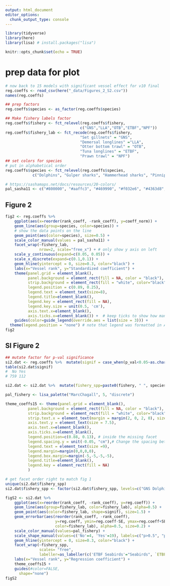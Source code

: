 ```yaml
---
output: html_document
editor_options: 
  chunk_output_type: console
---
```


```r

library(tidyverse)
library(here)
library(lisa) # install.packages("lisa")

knitr::opts_chunk$set(echo = TRUE)
```

# prep data for plot

```r
# now back to 15 models with significant vessel effect for v10 final
reg.coeffs <- read_csv(here("_data/Figures_2_S2.csv"))
names(reg.coeffs)

## prep factors
reg.coeffs$species <- as_factor(reg.coeffs$species)

## Make fishery labels factor
reg.coeffs$fishery <- fct_relevel(reg.coeffs$fishery, 
                                 c("GNS","LLA","OTB","ETBF","NPF"))
reg.coeffs$fishery_lab <- fct_recode(reg.coeffs$fishery, 
                                 "Set gillnets" = "GNS",
                                 "Demersal longlines" ="LLA",
                                 "Otter bottom trawl" = "OTB",
                                 "Tuna longlines" = "ETBF",
                                 "Prawn trawl" = "NPF")
## set colors for species
# put in alphabetical order
reg.coeffs$species <- fct_relevel(reg.coeffs$species, 
            c("Dolphins", "Gulper sharks", "Hammerhead sharks", "Pinnipeds","Sawfishes", "School shark", "Seabirds", "Sea snakes", "Sea turtles", "Shortfin mako", "Syngnathids"))

# https://sashamaps.net/docs/resources/20-colors/
pal_sasha11 <- c("#800000", "#aaffc3", "#469990", "#f032e6", "#4363d8", "#42d4f4","#000000", "#f58231", "#3cb44b", "#a9a9a9", "#ffe119")

```

## Figure 2 

```r

fig2 <- reg.coeffs %>%
    ggplot(aes(x=reorder(rank_coeff, -rank_coeff), y=coeff_norm)) +
    geom_line(aes(group=species, color=species)) +
    # show the data points on the line
    geom_point(aes(color=species), size=0.5) + 
    scale_color_manual(values = pal_sasha11) +
    facet_wrap(~fishery_lab, 
               nrow=2, scale="free_x") + # only show y axis on left
    scale_y_continuous(expand=c(0.05, 0.05)) +
    scale_x_discrete(expand=c(0.1,0.1)) +
    geom_hline(yintercept = 0, size=0.3, color="black") +
    labs(x="Vessel rank", y="Standardized coefficient") +
    theme(panel.grid = element_blank(),
          panel.background = element_rect(fill = NA, color = "black"),
          strip.background = element_rect(fill = "white", color="black"),
          legend.position = c(0.89, 0.25),
          legend.text = element_text(size=8),
          legend.title=element_blank(),
          legend.key = element_rect(fill = NA),
          legend.key.size = unit(0.5, 'cm'),
          axis.text.x=element_blank(),
          axis.ticks.x=element_blank()) +  # keep ticks to show how many vessels there are
    guides(color=guide_legend(override.aes = list(size = 3))) + 
  theme(legend.position = "none") # note that legend was formatted in Adobe Illustrator
fig2

```

## SI Figure 2
```r

## mutate factor for p-val significance
si2.dat <- reg.coeffs %>%  mutate(signif = case_when(p_val<0.05~as.character("Yes"), TRUE~as.character("No")))
table(si2.dat$signif)
#  No Yes 
# 759 112 

si2.dat <- si2.dat %>%  mutate(fishery_spp=paste0(fishery, " ", species))

pal_fishery <- lisa_palette("MarcChagall", 5, "discrete")

theme_coeffs15 <- theme(panel.grid = element_blank(),
          panel.background = element_rect(fill = NA, color = "black"),
          strip.background = element_rect(fill = "white", color="black"),
          strip.text.x = element_text(margin = margin(2, 0, 2, 0), size=9),
          axis.text.y = element_text(size = 7.5),
          axis.text.x=element_blank(),
          axis.ticks.x=element_blank(), 
          legend.position=c(0.88, 0.13), # inside the missing facet
          legend.spacing.y = unit(-0.05, "cm"),# Change the spacing between legend items here
          legend.text = element_text(size =9),
          legend.margin=margin(0,0,0,0),
          legend.box.margin=margin(-5,-5,-5,-5),
          legend.title=element_blank(),
          legend.key = element_rect(fill = NA)
          )

# get facet order right to match fig 1
unique(si2.dat$fishery_spp)
si2.dat$fishery_spp <- factor(si2.dat$fishery_spp, levels=c("GNS Dolphins","GNS Hammerhead sharks", "GNS Seabirds", "LLA Gulper sharks", "LLA School shark", "LLA Seabirds", "OTB Pinnipeds", "OTB Seabirds", "ETBF Sea turtles", "ETBF Seabirds", "ETBF Shortfin mako", "NPF Hammerhead sharks",  "NPF Sawfishes", "NPF Sea snakes", "NPF Syngnathids"))

figS2 <- si2.dat %>%
    ggplot(aes(x=reorder(rank_coeff, -rank_coeff), y=reg.coeff)) +
    geom_line(aes(group=fishery_lab, color=fishery_lab), alpha=0.5) +
    geom_point(aes(color=fishery_lab, shape=signif), size=1.5) +
    geom_errorbar(aes(reorder(rank_coeff, -rank_coeff), 
                      y=reg.coeff, ymin=reg.coeff-SE, ymax=reg.coeff+SE, 
                      color=fishery_lab), alpha=0.5, size=0.2) +
    scale_color_manual(values=pal_fishery) +
    scale_shape_manual(values=c('No'=4, 'Yes'=19), labels=c("p>0.5", "p<0.05*")) +
    geom_hline(yintercept = 0, size=0.3, color="black") +
    facet_wrap(~fishery_spp,
               scales= "free",
               labeller=as_labeller(c('ETBF Seabirds'="Seabirds", `ETBF Sea turtles`="Sea turtles", `ETBF Shortfin mako`="Shortfin mako", `NPF Syngnathids`="Syngnathids", `NPF Hammerhead sharks`="Hammerhead sharks", `NPF Sea snakes`="Sea snakes", `NPF Sawfishes`="Sawfishes", `OTB Seabirds`="Seabirds", `OTB Pinnipeds`="Pinnipeds", `LLA Seabirds`="Seabirds", `LLA Gulper sharks`="Gulper sharks", `LLA School shark`="School shark", `GNS Seabirds`="Seabirds", `GNS Hammerhead sharks`="Hammerhead sharks", `GNS Dolphins`="Dolphins"))) +
    labs(x="Vessel rank", y="Regression coefficient") + 
    theme_coeffs15 +
    guides(#color=FALSE,
      shape="none")
figS2

```
